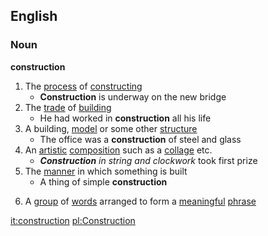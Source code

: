 ==English==
===Noun===
'''construction'''
#The [[process]] of [[constructing]]
#* '''Construction''' is underway on the new bridge
#The [[trade]] of [[building]]
#* He had worked in '''construction''' all his life
#A building, [[model]] or some other [[structure]]
#* The office was a '''construction''' of steel and glass
#An [[artistic]] [[composition]] such as a [[collage]] etc.
#* '''''Construction''' in string and clockwork'' took first prize
#The [[manner]] in which something is built
#* A thing of simple '''construction'''
#{{Grammar}} A [[group]] of [[word]]s arranged to form a [[meaningful]] [[phrase]]

[[it:construction]]
[[pl:Construction]]